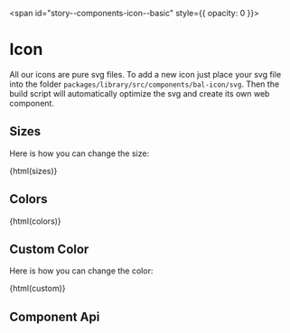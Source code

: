 
<span id="story--components-icon--basic" style={{ opacity: 0 }}></span>

# Icon

All our icons are pure svg files. To add a new icon just place your svg file into the
folder `packages/library/src/components/bal-icon/svg`. Then the build script will
automatically optimize the svg and create its own web component.

<Canvas>
  <Story id="components-icon--basic" />
</Canvas>

## Sizes

Here is how you can change the size:

<Canvas mdxSource={sizes}>
  <bal-doc-app>{html(sizes)}</bal-doc-app>
</Canvas>

## Colors

<Canvas mdxSource={colors}>
  <bal-doc-app>{html(colors)}</bal-doc-app>
</Canvas>

## Custom Color

Here is how you can change the color:

<Canvas mdxSource={custom}>
  <bal-doc-app>{html(custom)}</bal-doc-app>
</Canvas>

## Component Api

<Description markdown={readme} />

<br />


<Description markdown={testing} />

<bal-doc-github link="/components/bal-icon/stories/bal-icon.docs.mdx"></bal-doc-github>
